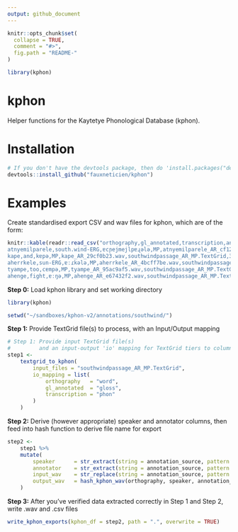 ```yaml
---
output: github_document
---
```


<!-- README.md is generated from README.Rmd. Please edit that file -->

```r
knitr::opts_chunk$set(
  collapse = TRUE,
  comment = "#>",
  fig.path = "README-"
)

library(kphon)
```

# kphon

Helper functions for the Kaytetye Phonological Database (kphon).

# Installation
```r
# If you don't have the devtools package, then do 'install.packages("devtools")' first
devtools::install_github("fauxneticien/kphon")
```

# Examples

Create standardised export CSV and wav files for kphon, which are of the form:

```r
knitr::kable(readr::read_csv("orthography,gl_annotated,transcription,annotator,kphon_export,annotation_source,xmin,xmax
atnyemilparele,south.wind-ERG,ɐcɲejmejlpɐɻələ,MP,atnyemilparele_AR_cf125a3a.wav,southwindpassage_AR_MP.TextGrid,2.1256905074478105,3.140994243207525
kape,and,kɐpə,MP,kape_AR_29cf0b23.wav,southwindpassage_AR_MP.TextGrid,3.2237406016823074,3.606705482796561
aherrkele,sun-ERG,ɐːɾkələ,MP,aherrkele_AR_4bcff7be.wav,southwindpassage_AR_MP.TextGrid,3.606705482796561,4.07538582324225
tyampe,too,cɐmpə,MP,tyampe_AR_95ac9af5.wav,southwindpassage_AR_MP.TextGrid,4.07538582324225,4.511354649921463
ahenge,fight,ɐːŋə,MP,ahenge_AR_e67432f2.wav,southwindpassage_AR_MP.TextGrid,4.660752408376567,4.950564710693483"))
```


**Step 0:** Load kphon library and set working directory

```r
library(kphon)

setwd("~/sandboxes/kphon-v2/annotations/southwind/")
```

**Step 1:** Provide TextGrid file(s) to process, with an Input/Output mapping

```r
# Step 1: Provide input TextGrid file(s)
#         and an input-output 'io' mapping for TextGrid tiers to columns
step1 <-
    textgrid_to_kphon(
        input_files = "southwindpassage_AR_MP.TextGrid",
        io_mapping = list(
            orthography   = "word",
            gl_annotated  = "gloss",
            transcription = "phon"
        )
    )
```

**Step 2:** Derive (however appropriate) speaker and annotator columns, then feed into hash function to derive file name for export

```r
step2 <-
    step1 %>%
    mutate(
        speaker      = str_extract(string = annotation_source, pattern = "_[A-Z]+_") %>% str_remove_all("_"),
        annotator    = str_extract(string = annotation_source, pattern = "[A-Z]+\\.TextGrid") %>% str_remove("\\.TextGrid"),
        input_wav    = str_replace(string = annotation_source, pattern = "_[A-Z]+.\\TextGrid", ".wav"),
        output_wav   = hash_kphon_wav(orthography, speaker, annotation_source, xmin)
    )

```

**Step 3:** After you've verified data extracted correctly in Step 1 and Step 2, write .wav and .csv files

```r
write_kphon_exports(kphon_df = step2, path = ".", overwrite = TRUE)
```

